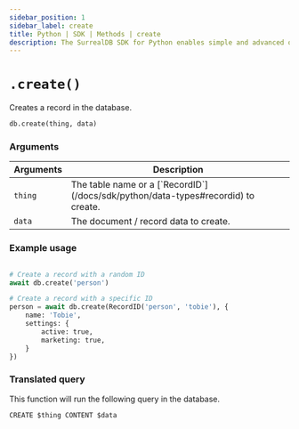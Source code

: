 ```yaml
---
sidebar_position: 1
sidebar_label: create
title: Python | SDK | Methods | create
description: The SurrealDB SDK for Python enables simple and advanced querying of a remote or embedded database.
---
```



# `.create()`

Creates a record in the database.

```python title="Method Syntax"
db.create(thing, data)
```

### Arguments
<table>
    <thead>
        <tr>
            <th colspan="2" scope="col">Arguments</th>
            <th colspan="2" scope="col">Description</th>
        </tr>
    </thead>
    <tbody>
        <tr>
            <td colspan="2" scope="row" data-label="Arguments">
                <code>thing</code>
                <Label label="required" />
            </td>
            <td colspan="2" scope="row" data-label="Description">
                The table name or a [`RecordID`](/docs/sdk/python/data-types#recordid) to create.
            </td>
        </tr>
        <tr>
            <td colspan="2" scope="row" data-label="Arguments">
                <code>data</code>
                <Label label="optional" />
            </td>
            <td colspan="2" scope="row" data-label="Description">
                The document / record data to create.
            </td>
        </tr>
    </tbody>
</table>

### Example usage
```python

# Create a record with a random ID
await db.create('person')

# Create a record with a specific ID
person = await db.create(RecordID('person', 'tobie'), {
	name: 'Tobie',
	settings: {
		active: true,
		marketing: true,
	}
})
```

### Translated query
This function will run the following query in the database.

```surql
CREATE $thing CONTENT $data
```